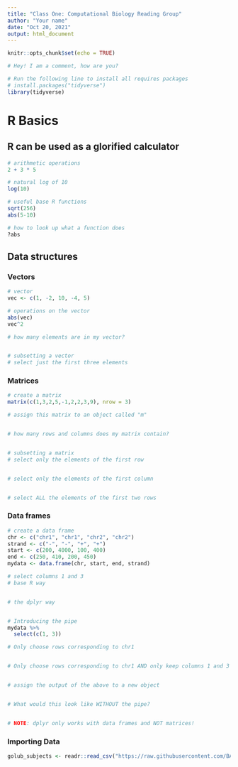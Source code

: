 ```yaml
---
title: "Class One: Computational Biology Reading Group"
author: "Your name"
date: "Oct 20, 2021"
output: html_document
---
```


```r
knitr::opts_chunk$set(echo = TRUE)

# Hey! I am a comment, how are you?

# Run the following line to install all requires packages
# install.packages("tidyverse")
library(tidyverse) 
```

# R Basics

## R can be used as a glorified calculator  

```r
# arithmetic operations
2 + 3 * 5

# natural log of 10
log(10)

# useful base R functions
sqrt(256)
abs(5-10)

# how to look up what a function does
?abs
```

## Data structures 

### Vectors

```r
# vector
vec <- c(1, -2, 10, -4, 5)

# operations on the vector
abs(vec)
vec^2

# how many elements are in my vector?


# subsetting a vector
# select just the first three elements

```

### Matrices

```r
# create a matrix
matrix(c(1,3,2,5,-1,2,2,3,9), nrow = 3)

# assign this matrix to an object called "m"


# how many rows and columns does my matrix contain?


# subsetting a matrix
# select only the elements of the first row


# select only the elements of the first column


# select ALL the elements of the first two rows

```

### Data frames

```r
# create a data frame
chr <- c("chr1", "chr1", "chr2", "chr2")
strand <- c("-", "-", "+", "+")
start <- c(200, 4000, 100, 400)
end <- c(250, 410, 200, 450)
mydata <- data.frame(chr, start, end, strand)

# select columns 1 and 3
# base R way


# the dplyr way


# Introducing the pipe
mydata %>% 
  select(c(1, 3))

# Only choose rows corresponding to chr1


# Only choose rows corresponding to chr1 AND only keep columns 1 and 3


# assign the output of the above to a new object


# What would this look like WITHOUT the pipe?


# NOTE: dplyr only works with data frames and NOT matrices!
```

### Importing Data

```r
golub_subjects <- readr::read_csv("https://raw.githubusercontent.com/BAREJAA/website_for_john/master/datasets/golub_kaggle/golub_subjects.csv")
```

